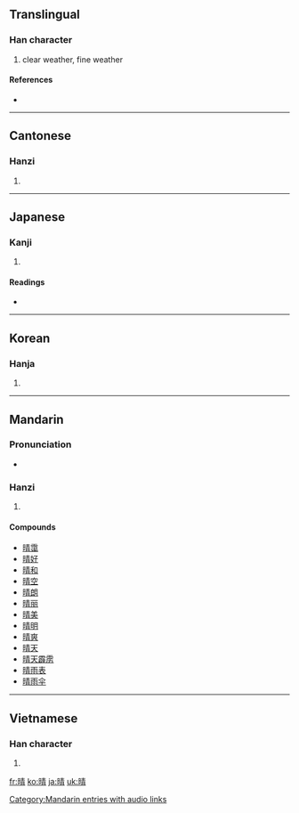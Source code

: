==Translingual==

===Han character===
{{Han char|rn=72|rad=日|as=08|sn=12|four=6502<sub>7</sub>|canj=日手一月 (AQMB)|ids=⿰[[日]][[青]]}}

# clear weather, fine weather

====References====
* {{Han ref|kx=0496.390|dkj=13994|dj=0863.100|hdz=21515.070|uh=6674|ud=26228|bh=B4B8|bd=46264}}

----

==Cantonese==

===Hanzi===
{{yue-hanzi|jyut=|y=ching4}}

# {{defn|Cantonese|sort=日08}}

----

==Japanese==

===Kanji===
{{ja-kanji|grade=2|rs=日08}}

# {{defn|Japanese}}

====Readings====
* {{ja-readings|on=[[せい]] (sei)|kun=[[はれる]] (hareru), [[はれ]] (hare), [[はらす]] (harasu)}}

----

==Korean==

===Hanja===
{{ko-hanja|hangeul=[[청]]|eumhun=|rv=cheong|mr=ch'ŏng|y=cheng}}

# {{defn|Korean|sort=日08}}

----

==Mandarin==

===Pronunciation===
* {{audio|zh-qíng.ogg|audio}}

===Hanzi===
{{cmn-hanzi|pin=[[qíng]] ([[qing2]]), [[zhěng]] ([[zheng3]])|wg=ch'ing<sup>2</sup>, cheng<sup>3</sup>}}

# {{defn|Mandarin|sort=日08}}

====Compounds====
* [[晴霭]]
* [[晴好]]
* [[晴和]]
* [[晴空]]
* [[晴朗]]
* [[晴丽]]
* [[晴美]]
* [[晴明]]
* [[晴爽]]
* [[晴天]]
* [[晴天霹雳]]
* [[晴雨表]]
* [[晴雨伞]]

[[Category:Mandarin entries with audio links]]

----

==Vietnamese==

===Han character===
{{vi-hantu|[[tình]], [[tạnh]], [[tành]], [[thanh]]|rs=日08}}

# {{defn|Vietnamese|sort=日08}}

[[fr:晴]]
[[ko:晴]]
[[ja:晴]]
[[uk:晴]]